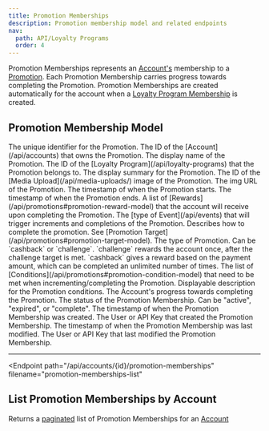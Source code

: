 ```yaml
---
title: Promotion Memberships
description: Promotion membership model and related endpoints
nav:
  path: API/Loyalty Programs
  order: 4
---
```


Promotion Memberships represents an [Account's](/api/accounts) membership to a [Promotion](/api/promotions). Each Promotion Membership carries progress towards completing the Promotion. Promotion Memberships are created automatically for the account when a [Loyalty Program Membership](/api/loyalty-program-memberships) is created.

## Promotion Membership Model

<Properties>
  <Property name="id" type="string">
    The unique identifier for the Promotion.
  </Property>

  <Property name="accountId" type="string">
    The ID of the [Account](/api/accounts) that owns the Promotion.
  </Property>

  <Property name="name" type="string">
    The display name of the Promotion.
  </Property>

  <Property name="programId" type="string">
    The ID of the [Loyalty Program](/api/loyalty-programs) that the Promotion belongs to.
  </Property>

  <Property name="summary" type="string">
    The display summary for the Promotion.
  </Property>

  <Property name="mediaUploadId" type="string">
    The ID of the [Media Upload](/api/media-uploads/) image of the Promotion.
  </Property>

  <Property name="img" type="string">
    The img URL of the Promotion.
  </Property>

  <Property name="startsAt" type="timestamp">
    The timestamp of when the Promotion starts.
  </Property>

  <Property name="endsAt" type="timestamp">
    The timestamp of when the Promotion ends.
  </Property>

  <Property name="rewards" type="array">
    A list of [Rewards](/api/promotions#promotion-reward-model) that the account will receive upon completing the Promotion.
  </Property>

  <Property name="eventType" type="string">
    The [type of Event](/api/events) that will trigger increments and completions of the Promotion.
  </Property>

  <Property name="target" type="object">
    Describes how to complete the promotion. See [Promotion Target](/api/promotions#promotion-target-model).
  </Property>

  <Property name="type" type="string">
    The type of Promotion. Can be `cashback` or `challenge`. `challenge` rewards the account once, after the challenge target is met. `cashback` gives a reward based on the payment amount, which can be completed an unlimited number of times.
  </Property>

  <Property name="conditions" type="array">
    The list of [Conditions](/api/promotions#promotion-condition-model) that need to be met when incrementing/completing the Promotion.
  </Property>

   <Property name="description" type="string">
    Displayable description for the Promotion conditions.
  </Property>

  <Property name="progress" type="number">
    The Account's progress towards completing the Promotion.
  </Property>

  <Property name="status" type="number">
    The status of the Promotion Membership. Can be "active", "expired", or "complete".
  </Property>

  <Property name="createdAt" type="string">
    The timestamp of when the Promotion Membership was created.
  </Property>

  <Property name="createdBy" type="crn">
    The User or API Key that created the Promotion Membership.
  </Property>

  <Property name="modifiedAt" type="string">
    The timestamp of when the Promotion Membership was last modified.
  </Property>

  <Property name="modifiedBy" type="crn">
    The User or API Key that last modified the Promotion Membership.
  </Property>
</Properties>

---

<Endpoint
  path="/api/accounts/{id}/promotion-memberships"
  filename="promotion-memberships-list"
>
  ## List Promotion Memberships by Account <Badge type="experimental"/>

  Returns a [paginated](/api/pagination/) list of Promotion Memberships for an [Account](/api/accounts)
</Endpoint>
